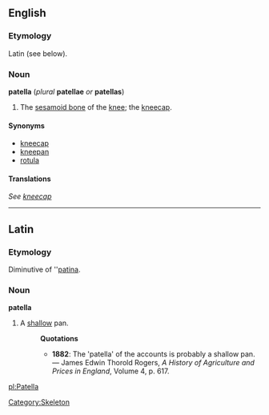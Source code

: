 {{wikipedia}}
==English==
===Etymology===
Latin (see below).

===Noun===
'''patella''' (''plural'' '''patellae''' ''or'' '''patellas''')

#The [[sesamoid bone]] of the [[knee]]; the [[kneecap]].

====Synonyms====
* [[kneecap]]
* [[kneepan]]
* [[rotula]]

====Translations====
''See [[kneecap]]''

----

==Latin==
===Etymology===
Diminutive of ''[[patina#Latin|patina]].

===Noun===
'''patella'''

#A [[shallow]] pan.
#:'''Quotations'''
#:*'''1882''': The 'patella' of the accounts is probably a shallow pan. &mdash; James Edwin Thorold Rogers, ''A History of Agriculture and Prices in England'', Volume 4, p. 617.

[[Category:Skeleton]]

[[pl:Patella]]